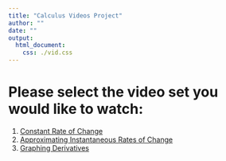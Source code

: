 ```yaml
---
title: "Calculus Videos Project"
author: ""
date: ""
output: 
  html_document: 
    css: ./vid.css
---
```


# Please select the video set you would like to watch:

1. [Constant Rate of Change](./croc)
2. [Approximating Instantaneous Rates of Change](./arociroc)
3. [Graphing Derivatives](./graphderiv)

<!--* [4: Basic Derivative Rules](4)-->
<!--* [5: The Chain Rule](5)-->
<!--* [6: Optimization](6)-->
<!--* [7: Integrals from Riemann Sums](7)-->
<!--* [8: Antiderivatives](8)-->

